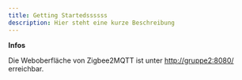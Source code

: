 ```yaml
---
title: Getting Startedssssss
description: Hier steht eine kurze Beschreibung
---
```


**Infos**

Die Weboberfläche von Zigbee2MQTT ist unter [http://gruppe2:8080/](http://gruppe2:8080/) erreichbar.
